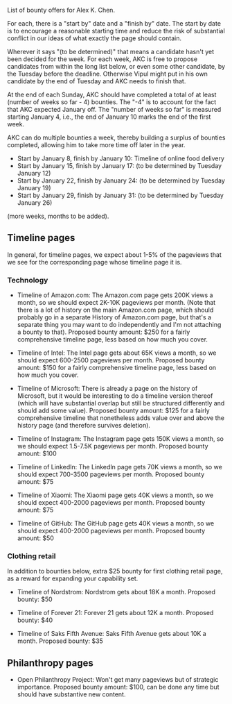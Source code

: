 List of bounty offers for Alex K. Chen.

For each, there is a "start by" date and a "finish by" date. The start
by date is to encourage a reasonable starting time and reduce the risk
of substantial conflict in our ideas of what exactly the page should
contain.

Wherever it says "(to be determined)" that means a candidate hasn't
yet been decided for the week. For each week, AKC is free to propose
candidates from within the long list below, or even some other
candidate, by the Tuesday before the deadline. Otherwise Vipul might
put in his own candidate by the end of Tuesday and AKC needs to finish
that.

At the end of each Sunday, AKC should have completed a total of at
least (number of weeks so far - 4) bounties. The "-4" is to account
for the fact that AKC expected January off. The "number of weeks so
far" is measured starting January 4, i.e., the end of January 10 marks
the end of the first week.

AKC can do multiple bounties a week, thereby building a surplus of
bounties completed, allowing him to take more time off later in the
year.


* Start by January 8, finish by January 10: Timeline of online food delivery
* Start by January 15, finish by January 17: (to be determined by Tuesday January 12)
* Start by January 22, finish by January 24: (to be determined by Tuesday January 19)
* Start by January 29, finish by January 31: (to be determined by Tuesday January 26)

(more weeks, months to be added).

== Timeline pages ==

In general, for timeline pages, we expect about 1-5% of the pageviews
that we see for the corresponding page whose timeline page it is.

=== Technology ===

* Timeline of Amazon.com: The Amazon.com page gets 200K views a month, so we should expect 2K-10K pageviews per month. (Note that there is a lot of history on the main Amazon.com page, which should probably go in a separate History of Amazon.com page, but that's a separate thing you may want to do independently and I'm not attaching a bounty to that). Proposed bounty amount: $250 for a fairly comprehensive timeline page, less based on how much you cover.

* Timeline of Intel: The Intel page gets about 65K views a month, so we should expect 600-2500 pageviews per month. Proposed bounty amount: $150 for a fairly comprehensive timeline page, less based on how much you cover.

* Timeline of Microsoft: There is already a page on the history of Microsoft, but it would be interesting to do a timeline version thereof (which will have substantial overlap but still be structured differently and should add some value). Proposed bounty amount: $125 for a fairly comprehensive timeline that nonetheless adds value over and above the history page (and therefore survives deletion).

* Timeline of Instagram: The Instagram page gets 150K views a month, so we should expect 1.5-7.5K pageviews per month. Proposed bounty amount: $100

* Timeline of LinkedIn: The LinkedIn page gets 70K views a month, so we should expect 700-3500 pageviews per month. Proposed bounty amount: $75

* Timeline of Xiaomi: The Xiaomi page gets 40K views a month, so we should expect 400-2000 pageviews per month.  Proposed bounty amount: $75

* Timeline of GitHub: The GitHub page gets 40K views a month, so we should expect 400-2000 pageviews per month. Proposed bounty amount: $50

=== Clothing retail ===

In addition to bounties below, extra $25 bounty for first clothing
retail page, as a reward for expanding your capability set.

* Timeline of Nordstrom: Nordstrom gets about 18K a month. Proposed bounty: $50

* Timeline of Forever 21: Forever 21 gets about 12K a month. Proposed bounty: $40

* Timeline of Saks Fifth Avenue: Saks Fifth Avenue gets about 10K a month.  Proposed bounty: $35


== Philanthropy pages ==

* Open Philanthropy Project: Won't get many pageviews but of strategic importance.  Proposed bounty amount: $100, can be done any time but should have substantive new content.